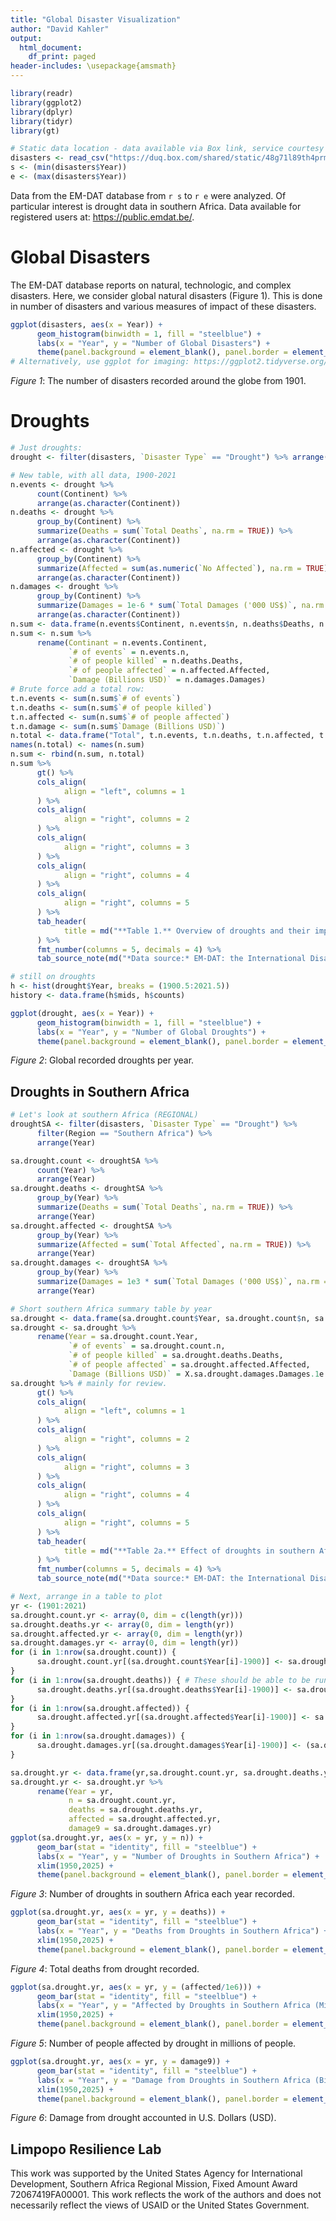 ---
title: "Global Disaster Visualization"
author: "David Kahler"
output:
  html_document:
    df_print: paged
header-includes: \usepackage{amsmath}
---

```{r echo=FALSE}
library(readr)
library(ggplot2)
library(dplyr)
library(tidyr)
library(gt)

# Static data location - data available via Box link, service courtesy of Duquesne University.
disasters <- read_csv("https://duq.box.com/shared/static/48g71l89th4prmlnmp5wupkksaf29gzy.csv", skip = 6, col_names = TRUE, col_types = "ciifffffcfffffccfffccnnfcccciiiiiiiiiiinnnn")
s <- (min(disasters$Year))
e <- (max(disasters$Year))
```

Data from the EM-DAT database from `r s` to `r e` were analyzed.  Of particular interest is drought data in southern Africa.  Data available for registered users at: [https://public.emdat.be/](https://public.emdat.be/).  

# Global Disasters
The EM-DAT database reports on natural, technologic, and complex disasters.  Here, we consider global natural disasters (Figure 1).  This is done in number of disasters and various measures of impact of these disasters.  
```{r echo=FALSE}
ggplot(disasters, aes(x = Year)) + 
      geom_histogram(binwidth = 1, fill = "steelblue") +
      labs(x = "Year", y = "Number of Global Disasters") +
      theme(panel.background = element_blank(), panel.border = element_rect(fill = NA), panel.grid.major = element_blank(), panel.grid.minor = element_blank())
# Alternatively, use ggplot for imaging: https://ggplot2.tidyverse.org/reference/geom_histogram.html
```
*Figure 1*: The number of disasters recorded around the globe from 1901.  

# Droughts
```{r echo=FALSE}
# Just droughts:
drought <- filter(disasters, `Disaster Type` == "Drought") %>% arrange(Year)

# New table, with all data, 1900-2021
n.events <- drought %>%
      count(Continent) %>%  
      arrange(as.character(Continent))
n.deaths <- drought %>%
      group_by(Continent) %>%
      summarize(Deaths = sum(`Total Deaths`, na.rm = TRUE)) %>%
      arrange(as.character(Continent))
n.affected <- drought %>%
      group_by(Continent) %>%
      summarize(Affected = sum(as.numeric(`No Affected`), na.rm = TRUE)) %>%
      arrange(as.character(Continent))
n.damages <- drought %>%
      group_by(Continent) %>%
      summarize(Damages = 1e-6 * sum(`Total Damages ('000 US$)`, na.rm = TRUE)) %>% # NOTE: Now billions USD.
      arrange(as.character(Continent))
n.sum <- data.frame(n.events$Continent, n.events$n, n.deaths$Deaths, n.affected$Affected, n.damages$Damages)
n.sum <- n.sum %>%
      rename(Continant = n.events.Continent, 
             `# of events` = n.events.n, 
             `# of people killed` = n.deaths.Deaths, 
             `# of people affected` = n.affected.Affected, 
             `Damage (Billions USD)` = n.damages.Damages)
# Brute force add a total row:
t.n.events <- sum(n.sum$`# of events`) 
t.n.deaths <- sum(n.sum$`# of people killed`)
t.n.affected <- sum(n.sum$`# of people affected`)
t.n.damage <- sum(n.sum$`Damage (Billions USD)`)
n.total <- data.frame("Total", t.n.events, t.n.deaths, t.n.affected, t.n.damage)
names(n.total) <- names(n.sum)
n.sum <- rbind(n.sum, n.total)
n.sum %>% 
      gt() %>% 
      cols_align(
            align = "left", columns = 1
      ) %>% 
      cols_align(
            align = "right", columns = 2
      ) %>% 
      cols_align(
            align = "right", columns = 3
      ) %>% 
      cols_align(
            align = "right", columns = 4
      ) %>% 
      cols_align(
            align = "right", columns = 5
      ) %>% 
      tab_header(
            title = md("**Table 1.** Overview of droughts and their impact, 1900-2021") 
      ) %>% 
      fmt_number(columns = 5, decimals = 4) %>% 
      tab_source_note(md("*Data source:* EM-DAT: the International Disaster Database."))
```


```{r include=FALSE}
# still on droughts
h <- hist(drought$Year, breaks = (1900.5:2021.5))
history <- data.frame(h$mids, h$counts)
```
```{r echo=FALSE}
ggplot(drought, aes(x = Year)) +
      geom_histogram(binwidth = 1, fill = "steelblue") +
      labs(x = "Year", y = "Number of Global Droughts") +
      theme(panel.background = element_blank(), panel.border = element_rect(fill = NA), panel.grid.major = element_blank(), panel.grid.minor = element_blank())
```
*Figure 2*: Global recorded droughts per year.

## Droughts in Southern Africa
```{r include=FALSE}
# Let's look at southern Africa (REGIONAL)
droughtSA <- filter(disasters, `Disaster Type` == "Drought") %>% 
      filter(Region == "Southern Africa") %>%
      arrange(Year)
```
```{r echo=FALSE}
sa.drought.count <- droughtSA %>% 
      count(Year) %>% 
      arrange(Year)
sa.drought.deaths <- droughtSA %>% 
      group_by(Year) %>%
      summarize(Deaths = sum(`Total Deaths`, na.rm = TRUE)) %>%
      arrange(Year)
sa.drought.affected <- droughtSA %>% 
      group_by(Year) %>%
      summarize(Affected = sum(`Total Affected`, na.rm = TRUE)) %>%
      arrange(Year)
sa.drought.damages <- droughtSA %>% 
      group_by(Year) %>%
      summarize(Damages = 1e3 * sum(`Total Damages ('000 US$)`, na.rm = TRUE)) %>% # This is now in USD
      arrange(Year)

# Short southern Africa summary table by year
sa.drought <- data.frame(sa.drought.count$Year, sa.drought.count$n, sa.drought.deaths$Deaths, sa.drought.affected$Affected, (sa.drought.damages$Damages/1e9))
sa.drought <- sa.drought %>%
      rename(Year = sa.drought.count.Year, 
             `# of events` = sa.drought.count.n, 
             `# of people killed` = sa.drought.deaths.Deaths, 
             `# of people affected` = sa.drought.affected.Affected, 
             `Damage (Billions USD)` = X.sa.drought.damages.Damages.1e.09.)
sa.drought %>% # mainly for review.
      gt() %>% 
      cols_align(
            align = "left", columns = 1
      ) %>% 
      cols_align(
            align = "right", columns = 2
      ) %>% 
      cols_align(
            align = "right", columns = 3
      ) %>% 
      cols_align(
            align = "right", columns = 4
      ) %>% 
      cols_align(
            align = "right", columns = 5
      ) %>% 
      tab_header(
            title = md("**Table 2a.** Effect of droughts in southern Africa, 1900-2021") 
      ) %>% 
      fmt_number(columns = 5, decimals = 4) %>% 
      tab_source_note(md("*Data source:* EM-DAT: the International Disaster Database."))
```

```{r echo=FALSE}
# Next, arrange in a table to plot
yr <- (1901:2021)
sa.drought.count.yr <- array(0, dim = c(length(yr)))
sa.drought.deaths.yr <- array(0, dim = length(yr))
sa.drought.affected.yr <- array(0, dim = length(yr))
sa.drought.damages.yr <- array(0, dim = length(yr))
for (i in 1:nrow(sa.drought.count)) {
      sa.drought.count.yr[(sa.drought.count$Year[i]-1900)] <- sa.drought.count$n[i]
}
for (i in 1:nrow(sa.drought.deaths)) { # These should be able to be run off the same loop; however, this is done in case there is a missing value somewhere that would cause a mismatch.
      sa.drought.deaths.yr[(sa.drought.deaths$Year[i]-1900)] <- sa.drought.deaths$Deaths[i]
}
for (i in 1:nrow(sa.drought.affected)) {
      sa.drought.affected.yr[(sa.drought.affected$Year[i]-1900)] <- sa.drought.affected$Affected[i]
}
for (i in 1:nrow(sa.drought.damages)) {
      sa.drought.damages.yr[(sa.drought.damages$Year[i]-1900)] <- (sa.drought.damages$Damages[i]/1e9) # Now, the values are presented as billion USD.  This is for plotting.
}

sa.drought.yr <- data.frame(yr,sa.drought.count.yr, sa.drought.deaths.yr, sa.drought.affected.yr, sa.drought.damages.yr)
sa.drought.yr <- sa.drought.yr %>%
      rename(Year = yr, 
             n = sa.drought.count.yr, 
             deaths = sa.drought.deaths.yr, 
             affected = sa.drought.affected.yr, 
             damage9 = sa.drought.damages.yr)
ggplot(sa.drought.yr, aes(x = yr, y = n)) +
      geom_bar(stat = "identity", fill = "steelblue") +
      labs(x = "Year", y = "Number of Droughts in Southern Africa") +
      xlim(1950,2025) +
      theme(panel.background = element_blank(), panel.border = element_rect(fill = NA), panel.grid.major = element_blank(), panel.grid.minor = element_blank())
```
*Figure 3*: Number of droughts in southern Africa each year recorded.  

```{r echo=FALSE}
ggplot(sa.drought.yr, aes(x = yr, y = deaths)) +
      geom_bar(stat = "identity", fill = "steelblue") +
      labs(x = "Year", y = "Deaths from Droughts in Southern Africa") +
      xlim(1950,2025) +
      theme(panel.background = element_blank(), panel.border = element_rect(fill = NA), panel.grid.major = element_blank(), panel.grid.minor = element_blank())
```
*Figure 4*: Total deaths from drought recorded.  
```{r echo=FALSE}
ggplot(sa.drought.yr, aes(x = yr, y = (affected/1e6))) +
      geom_bar(stat = "identity", fill = "steelblue") +
      labs(x = "Year", y = "Affected by Droughts in Southern Africa (Million people)") +
      xlim(1950,2025) +
      theme(panel.background = element_blank(), panel.border = element_rect(fill = NA), panel.grid.major = element_blank(), panel.grid.minor = element_blank())
```
*Figure 5*: Number of people affected by drought in millions of people.  
```{r echo=FALSE}
ggplot(sa.drought.yr, aes(x = yr, y = damage9)) +
      geom_bar(stat = "identity", fill = "steelblue") +
      labs(x = "Year", y = "Damage from Droughts in Southern Africa (Billions USD)") +
      xlim(1950,2025) +
      theme(panel.background = element_blank(), panel.border = element_rect(fill = NA), panel.grid.major = element_blank(), panel.grid.minor = element_blank())
```
*Figure 6*: Damage from drought accounted in U.S. Dollars (USD).  

## Limpopo Resilience Lab  
This work was supported by the United States Agency for International Development, Southern Africa Regional Mission, Fixed Amount Award 72067419FA00001. This work reflects the work of the authors and does not necessarily reflect the views of USAID or the United States Government.  